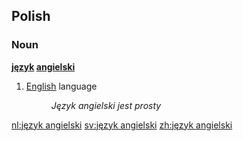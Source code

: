 ==Polish==
===Noun===
'''[[język]] [[angielski]]'''

# [[English]] language
#: ''Język angielski jest prosty''

[[nl:język angielski]]
[[sv:język angielski]]
[[zh:język angielski]]